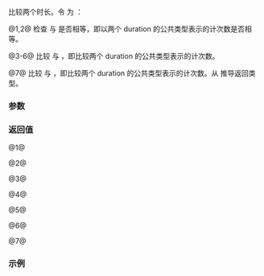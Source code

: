 {{title|1=operator==,!=,&lt;,&lt;=,&gt;,&gt;=,&lt;=&gt;{{small|(std::chrono::duration)}}}}
{{cpp/chrono/duration/navbar}}
{{dcl begin}}
{{dcl|num=1|since=c++11|1=
template&lt; class Rep1, class Period1, class Rep2, class Period2 &gt;
constexpr bool operator==( const std::chrono::duration&lt;Rep1, Period1&gt;&amp; lhs,
                           const std::chrono::duration&lt;Rep2, Period2&gt;&amp; rhs );
}}
{{dcl|num=2|since=c++11|until=c++20|1=
template&lt; class Rep1, class Period1, class Rep2, class Period2 &gt;
constexpr bool operator!=( const std::chrono::duration&lt;Rep1, Period1&gt;&amp; lhs,
                           const std::chrono::duration&lt;Rep2, Period2&gt;&amp; rhs );
}}
{{dcl|num=3|since=c++11|1=
template&lt; class Rep1, class Period1, class Rep2, class Period2 &gt;
constexpr bool operator&lt;( const std::chrono::duration&lt;Rep1, Period1&gt;&amp; lhs,
                          const std::chrono::duration&lt;Rep2, Period2&gt;&amp; rhs );
}}
{{dcl|num=4|since=c++11|1=
template&lt; class Rep1, class Period1, class Rep2, class Period2 &gt;
constexpr bool operator&lt;=( const std::chrono::duration&lt;Rep1, Period1&gt;&amp; lhs,
                           const std::chrono::duration&lt;Rep2, Period2&gt;&amp; rhs );
}}
{{dcl|num=5|since=c++11|1=
template&lt; class Rep1, class Period1, class Rep2, class Period2 &gt;
constexpr bool operator&gt;( const std::chrono::duration&lt;Rep1, Period1&gt;&amp; lhs,
                          const std::chrono::duration&lt;Rep2, Period2&gt;&amp; rhs );
}}
{{dcl|num=6|since=c++11|1=
template&lt; class Rep1, class Period1, class Rep2, class Period2 &gt;
constexpr bool operator&gt;=( const std::chrono::duration&lt;Rep1, Period1&gt;&amp; lhs,
                           const std::chrono::duration&lt;Rep2, Period2&gt;&amp; rhs );
}}
{{dcl|num=7|since=c++20|1=
template&lt; class Rep1, class Period1, class Rep2, class Period2 &gt;
    requires std::three_way_comparable&lt;std::common_type_t&lt;Rep1, Rep2&gt;&gt;
constexpr auto operator&lt;=&gt;( const std::chrono::duration&lt;Rep1, Period1&gt;&amp; lhs,
                            const std::chrono::duration&lt;Rep2, Period2&gt;&amp; rhs );
}}
{{dcl end}}

比较两个时长。令 {{tt|CT}} 为 {{c|std::common_type&lt;std::chrono::duration&lt;Rep1, Period1&gt;, std::chrono::duration&lt;Rep2, Period2&gt;&gt;::type}}：

@1,2@ 检查 {{c|lhs}} 与 {{c|rhs}} 是否相等，即以两个 duration 的公共类型表示的计次数是否相等。

@3-6@ 比较 {{c|lhs}} 与 {{c|rhs}}，即比较两个 duration 的公共类型表示的计次数。

@7@ 比较 {{c|lhs}} 与 {{c|rhs}}，即比较两个 duration 的公共类型表示的计次数。从 {{c|1=CT(lhs).count() &lt;=&gt; CT(rhs).count()}} 推导返回类型。

{{rrev | since=c++20 |1=
{{cpp/note synthesized eq}}
}}

===参数===
{{par begin}}
{{par | lhs |运算符左侧的 {{tt|duration}}}}
{{par | rhs |运算符右侧的 {{tt|duration}}}}
{{par end}}

===返回值===
@1@ {{c|1=CT(lhs).count() == CT(rhs).count()}}

@2@ {{c|1=!(lhs == rhs)}}

@3@ {{c|CT(lhs).count() &lt; CT(rhs).count()}}

@4@ {{c|!(rhs &lt; lhs)}}

@5@ {{c|rhs &lt; lhs}}

@6@ {{c|!(lhs &lt; rhs)}}

@7@ {{c|1=CT(lhs).count() &lt;=&gt; CT(rhs).count()}}

===示例===
{{example
|code=
#include &lt;chrono&gt;
#include &lt;iostream&gt;

int main()
{
    constexpr auto t1 = std::chrono::seconds(2);
    constexpr auto t2 = std::chrono::milliseconds(2000);

    if constexpr (t1 == t2)
        std::cout &lt;&lt; t1 &lt;&lt; " == " &lt;&lt; t2 &lt;&lt; '\n';
    else
        std::cout &lt;&lt; t1 &lt;&lt; " != " &lt;&lt; t2 &lt;&lt; '\n';

    constexpr auto t3 = std::chrono::seconds(61);
    constexpr auto t4 = std::chrono::minutes(1);

    if constexpr (t3 &gt; t4)
        std::cout &lt;&lt; t3 &lt;&lt; " &gt; " &lt;&lt; t4 &lt;&lt; '\n';
    else
        std::cout &lt;&lt; t3 &lt;&lt; " &lt;= " &lt;&lt; t4 &lt;&lt; '\n';

    using namespace std::chrono_literals;

    static_assert(1h == 60min);
    static_assert(1min == 60s);
    static_assert(1s == 1'000ms);
    static_assert(1ms == 1'000us);
    static_assert(1us == 1'000ns);
}
|output=
2s == 2000ms
61s &gt; 1min
}}

{{langlinks|de|en|es|fr|it|ja|pt|ru}}